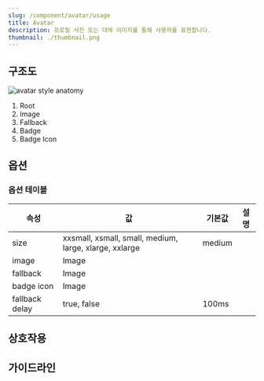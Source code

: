 ```yaml
---
slug: /component/avatar/usage
title: Avatar
description: 프로필 사진 또는 대체 이미지를 통해 사용자를 표현합니다.
thumbnail: ./thumbnail.png
---
```


## 구조도

![avatar style anatomy](./avatar-style-anatomy.png)

1. Root
2. Image
3. Fallback
4. Badge
5. Badge Icon

## 옵션

### 옵션 테이블

| 속성           | 값                                                     | 기본값 | 설명 |
| -------------- | ------------------------------------------------------ | ------ | ---- |
| size           | xxsmall, xsmall, small, medium, large, xlarge, xxlarge | medium |      |
| image          | Image                                                  |        |      |
| fallback       | Image                                                  |        |      |
| badge icon     | Image                                                  |        |      |
| fallback delay | true, false                                            | 100ms  |      |

## 상호작용

## 가이드라인
